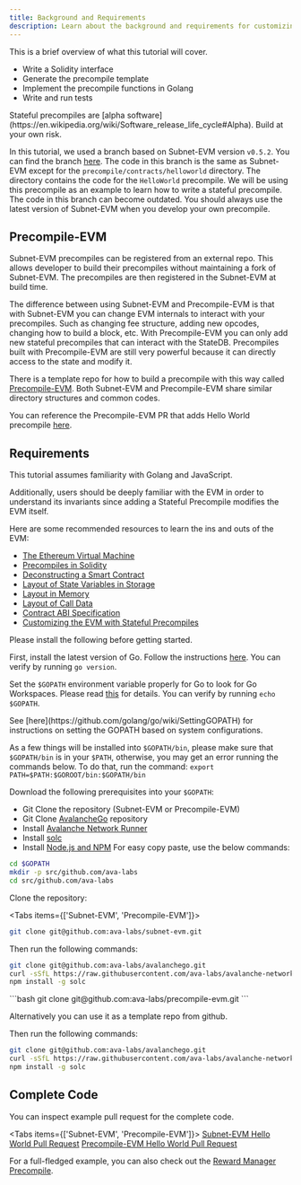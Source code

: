 ```yaml
---
title: Background and Requirements
description: Learn about the background and requirements for customizing Ethereum Virtual Machine.
---
```


This is a brief overview of what this tutorial will cover.

- Write a Solidity interface
- Generate the precompile template
- Implement the precompile functions in Golang
- Write and run tests

<Callout type="warning">
Stateful precompiles are [alpha software](https://en.wikipedia.org/wiki/Software_release_life_cycle#Alpha). Build at your own risk.
</Callout>

In this tutorial, we used a branch based on Subnet-EVM version `v0.5.2`. You can find the branch [here](https://github.com/ava-labs/subnet-evm/tree/helloworld-official-tutorial-v2). The code in this branch is the same as Subnet-EVM except for the `precompile/contracts/helloworld` directory. The directory contains the code for the `HelloWorld` precompile. We will be using this precompile as an example to learn how to write a stateful precompile. The code in this branch can become outdated. You should always use the latest version of Subnet-EVM when you develop your own precompile.

## Precompile-EVM

Subnet-EVM precompiles can be registered from an external repo. This allows developer to build their precompiles without maintaining a fork of Subnet-EVM. The precompiles are then registered in the Subnet-EVM at build time.

The difference between using Subnet-EVM and Precompile-EVM is that with Subnet-EVM you can change EVM internals to interact with your precompiles. Such as changing fee structure, adding new opcodes, changing how to build a block, etc. With Precompile-EVM you can only add new stateful precompiles that can interact with the StateDB. Precompiles built with Precompile-EVM are still very powerful because it can directly access to the state and modify it.

There is a template repo for how to build a precompile with this way called [Precompile-EVM](https://github.com/ava-labs/precompile-evm). Both Subnet-EVM and Precompile-EVM share similar directory structures and common codes.

You can reference the Precompile-EVM PR that adds Hello World precompile [here](https://github.com/ava-labs/precompile-evm/pull/12).

## Requirements

This tutorial assumes familiarity with Golang and JavaScript.

Additionally, users should be deeply familiar with the EVM in order to understand its invariants since adding a Stateful Precompile modifies the EVM itself.

Here are some recommended resources to learn the ins and outs of the EVM:

- [The Ethereum Virtual Machine](https://github.com/ethereumbook/ethereumbook/blob/develop/13evm.asciidoc)
- [Precompiles in Solidity](https://medium.com/@rbkhmrcr/precompiles-solidity-e5d29bd428c4)
- [Deconstructing a Smart Contract](https://blog.openzeppelin.com/deconstructing-a-solidity-contract-part-i-introduction-832efd2d7737/)
- [Layout of State Variables in Storage](https://docs.soliditylang.org/en/v0.8.10/internals/layout_in_storage.html)
- [Layout in Memory](https://docs.soliditylang.org/en/v0.8.10/internals/layout_in_memory.html)
- [Layout of Call Data](https://docs.soliditylang.org/en/v0.8.10/internals/layout_in_calldata.html)
- [Contract ABI Specification](https://docs.soliditylang.org/en/v0.8.10/abi-spec.html)
- [Customizing the EVM with Stateful Precompiles](https://medium.com/avalancheavax/customizing-the-evm-with-stateful-precompiles-f44a34f39efd)

Please install the following before getting started.

First, install the latest version of Go. Follow the instructions [here](https://go.dev/doc/install). You can verify by running `go version`.

Set the `$GOPATH` environment variable properly for Go to look for Go Workspaces. Please read [this](https://go.dev/doc/gopath_code) for details. You can verify by running `echo $GOPATH`.

<Callout title="Note">
See [here](https://github.com/golang/go/wiki/SettingGOPATH) for instructions on setting the GOPATH based on system configurations.
</Callout>

As a few things will be installed into `$GOPATH/bin`, please make sure that `$GOPATH/bin` is in your `$PATH`, otherwise, you may get an error running the commands below. To do that, run the command: `export PATH=$PATH:$GOROOT/bin:$GOPATH/bin`

Download the following prerequisites into your `$GOPATH`:

- Git Clone the repository (Subnet-EVM or Precompile-EVM)
- Git Clone [AvalancheGo](https://github.com/ava-labs/avalanchego) repository
- Install [Avalanche Network Runner](/tooling/avalanche-network-runner/introduction)
- Install [solc](https://github.com/ethereum/solc-js#usage-on-the-command-line)
- Install [Node.js and NPM](https://nodejs.org/en/download) For easy copy paste, use the below commands:

```bash
cd $GOPATH
mkdir -p src/github.com/ava-labs
cd src/github.com/ava-labs
```

Clone the repository:

<Tabs items={['Subnet-EVM', 'Precompile-EVM']}>
<Tab value="Subnet-EVM">
```bash
git clone git@github.com:ava-labs/subnet-evm.git
```

Then run the following commands:

```bash
git clone git@github.com:ava-labs/avalanchego.git
curl -sSfL https://raw.githubusercontent.com/ava-labs/avalanche-network-runner/main/scripts/install.sh | sh -s
npm install -g solc
```
</Tab>
<Tab value="Precompile-EVM">
```bash
git clone git@github.com:ava-labs/precompile-evm.git
```

Alternatively you can use it as a template repo from github.

Then run the following commands:

```bash
git clone git@github.com:ava-labs/avalanchego.git
curl -sSfL https://raw.githubusercontent.com/ava-labs/avalanche-network-runner/main/scripts/install.sh | sh -s
npm install -g solc
```
</Tab>
</Tabs>

## Complete Code

You can inspect example pull request for the complete code.

<Tabs items={['Subnet-EVM', 'Precompile-EVM']}>
  <Tab value="Subnet-EVM">
    [Subnet-EVM Hello World Pull Request](https://github.com/ava-labs/subnet-evm/pull/565/)
  </Tab>
  <Tab value="Precompile-EVM">
    [Precompile-EVM Hello World Pull Request](https://github.com/ava-labs/precompile-evm/pull/12/)
  </Tab>
</Tabs>

For a full-fledged example, you can also check out the [Reward Manager Precompile](https://github.com/ava-labs/subnet-evm/blob/helloworld-official-tutorial-v2/precompile/contracts/rewardmanager/).